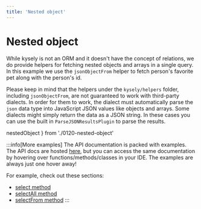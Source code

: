 ```yaml
---
title: 'Nested object'
---
```


# Nested object

While kysely is not an ORM and it doesn't have the concept of relations, we do provide
helpers for fetching nested objects and arrays in a single query. In this example we
use the `jsonObjectFrom` helper to fetch person's favorite pet along with the person's id.

Please keep in mind that the helpers under the `kysely/helpers` folder, including
`jsonObjectFrom`, are not guaranteed to work with third-party dialects. In order for
them to work, the dialect must automatically parse the `json` data type into
JavaScript JSON values like objects and arrays. Some dialects might simply return
the data as a JSON string. In these cases you can use the built in `ParseJSONResultsPlugin`
to parse the results.


  nestedObject
} from './0120-nested-object'

<div style={{ marginBottom: '1em' }}>
  <Playground code={nestedObject} />
</div>

:::info[More examples]
The API documentation is packed with examples. The API docs are hosted [here](https://kysely-org.github.io/kysely-apidoc/),
but you can access the same documentation by hovering over functions/methods/classes in your IDE. The examples are always
just one hover away!

For example, check out these sections:
 - [select method](https://kysely-org.github.io/kysely-apidoc/interfaces/SelectQueryBuilder.html#select)
 - [selectAll method](https://kysely-org.github.io/kysely-apidoc/interfaces/SelectQueryBuilder.html#selectAll)
 - [selectFrom method](https://kysely-org.github.io/kysely-apidoc/classes/Kysely.html#selectFrom)
:::
